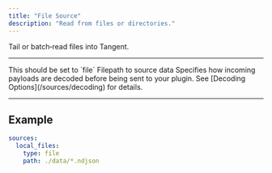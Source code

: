```yaml
---
title: "File Source"
description: "Read from files or directories."
---
```


Tail or batch‑read files into Tangent.

---

<ParamField path="type" type="string" required>
This should be set to `file`
</ParamField>

<ParamField path="path" type="string" required>
Filepath to source data
</ParamField>
<ParamField path="decoding" type="string">
Specifies how incoming payloads are decoded before being sent to your plugin.  
See [Decoding Options](/sources/decoding) for details.
</ParamField>

---

## Example

```yaml
sources:
  local_files:
    type: file
    path: ./data/*.ndjson
```